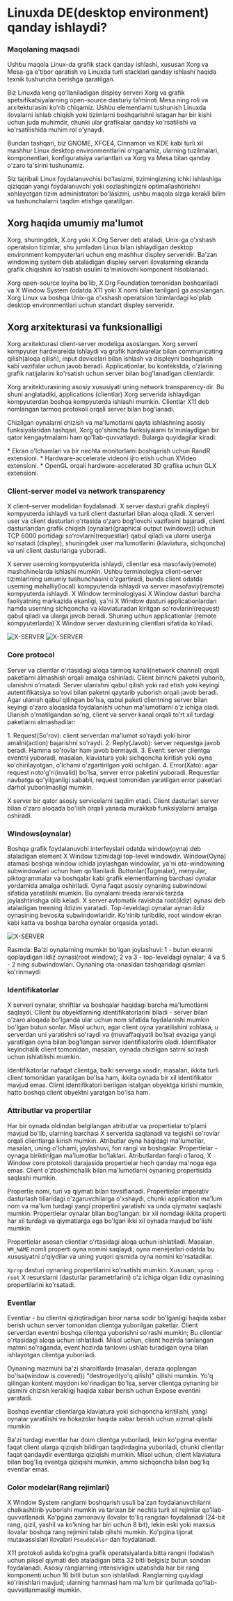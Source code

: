 
# Linuxda DE(desktop environment) qanday ishlaydi?

### Maqolaning maqsadi

Ushbu maqola Linux-da grafik stack qanday ishlashi, xususan Xorg va Mesa-ga e'tibor qaratish va Linuxda turli stacklari qanday ishlashi haqida texnik tushuncha berishga qaratilgan.

Biz Linuxda keng qoʻllaniladigan displey serveri Xorg va grafik spetsifikatsiyalarning open-source dasturiy taʼminoti Mesa ning roli va arxitekturasini koʻrib chiqamiz. Ushbu elementlarni tushunish Linuxda ilovalarni ishlab chiqish yoki tizimlarni boshqarishni istagan har bir kishi uchun juda muhimdir, chunki ular grafikalar qanday ko'rsatilishi va ko'rsatilishida muhim rol o'ynaydi.

Bundan tashqari, biz GNOME, XFCE4, Cinnamon va KDE kabi turli xil mashhur Linux desktop environmentlarini o'rganamiz, ularning tuzilmalari, komponentlari, konfiguratsiya variantlari va Xorg va Mesa bilan qanday o'zaro ta'sirini tushunamiz.

Siz tajribali Linux foydalanuvchisi bo'lasizmi, tizimingizning ichki ishlashiga qiziqqan yangi foydalanuvchi yoki sozlashingizni optimallashtirishni xohlayotgan tizim administratori bo'lasizmi, ushbu maqola sizga kerakli bilim va tushunchalarni taqdim etishga qaratilgan. 

## Xorg haqida umumiy ma'lumot

Xorg, shuningdek, X.org yoki X.Org Server deb ataladi, Unix-ga o'xshash operatsion tizimlar, shu jumladan Linux bilan ishlaydigan desktop environment kompyuterlari uchun eng mashhur displey serveridir. Ba'zan windowing system deb ataladigan displey serveri ilovalarning ekranda grafik chiqishini ko'rsatish usulini ta'minlovchi komponent hisoblanadi.

Xorg open-source loyiha bo'lib, X.Org Foundation tomonidan boshqariladi va X Window System (odatda X11 yoki X nomi bilan tanilgan) ga asoslangan. Xorg Linux va boshqa Unix-ga o'xshash operatsion tizimlardagi ko'plab desktop environmentlari uchun standart displey serveridir.

## Xorg arxitekturasi va funksionalligi

Xorg arxitekturasi client-server modeliga asoslangan. Xorg serveri kompyuter hardwareida ishlaydi va grafik hardwarelar bilan communicating qilish(aloqa qilish), input devicelari bilan ishlash va displeyni boshqarish kabi vazifalar uchun javob beradi. Applicationlar, bu kontekstda, o'zlarining grafik natijalarini ko'rsatish uchun server bilan bog'lanadigan clientlardir.

Xorg arxitekturasining asosiy xususiyati uning network transparency-dir. Bu shuni anglatadiki, applications (clientlar) Xorg serverida ishlaydigan kompyuterdan boshqa kompyuterda ishlashi mumkin. Clientlar X11 deb nomlangan tarmoq protokoli orqali server bilan bog'lanadi.

Chizilgan oynalarni chizish va ma'lumotlarni qayta ishlashning asosiy funksiyalaridan tashqari, Xorg qo'shimcha funksiyalarni ta'minlaydigan bir qator kengaytmalarni ham qo'llab-quvvatlaydi. Bularga quyidagilar kiradi:

<Callout type="info" emoji="">
* Ekran o'lchamlari va bir nechta monitorlarni boshqarish uchun RandR extensioni.
* Hardware-accelerate videoni ijro etish uchun XVideo extensioni.
* OpenGL orqali hardware-accelerated 3D grafika uchun GLX extensioni.
</Callout>

### Client-server model va network transparency

X client–server modelidan foydalanadi. X server dasturi grafik displeyli kompyuterda ishlaydi va turli client dasturlari bilan aloqa qiladi. X serveri user va client dasturlari oʻrtasida oʻzaro bogʻlovchi vazifasini bajaradi, client dasturlaridan grafik chiqish (oynalar)(graphical output (windows)) uchun TCP 6000 portidagi soʻrovlarni(requestlar) qabul qiladi va ularni userga koʻrsatadi (displey), shuningdek user maʼlumotlarini (klaviatura, sichqoncha) va uni client dasturlariga yuboradi. 


X server userning kompyuterida ishlaydi, clientlar esa masofaviy(remote) mashchinelarda ishlashi mumkin. Ushbu terminologiya client–server tizimlarining umumiy tushunchasini o'zgartiradi, bunda client odatda userning mahalliy(local) kompyuterida ishlaydi va server masofaviy(remote) kompyuterda ishlaydi. X Window terminologiyasi X Window dasturi barcha faoliyatning markazida ekanligi, ya'ni X Window dasturi applicationlardan hamda userning sichqoncha va klaviaturadan kiritgan so'rovlarini(request) qabul qiladi va ularga javob beradi. Shuning uchun applicationlar (remote kompyuterlarda) X Window server dasturining clientlari sifatida ko'riladi.

![X-SERVER](/images/article/linux-de/1.png)
![X-SERVER](/images/article/linux-de/2.gif)


### Core protocol

Server va clientlar o'rtasidagi aloqa tarmoq kanali(network channel) orqali paketlarni almashish orqali amalga oshiriladi. Client birinchi paketni yuborib, ulanishni o'rnatadi. Server ulanishni qabul qilish yoki rad etish yoki keyingi autentifikatsiya so'rovi bilan paketni qaytarib yuborish orqali javob beradi. Agar ulanish qabul qilingan bo'lsa, qabul paketi clientning server bilan keyingi o'zaro aloqasida foydalanishi uchun ma'lumotlarni o'z ichiga oladi. Ulanish o'rnatilgandan so'ng, client va server kanal orqali to'rt xil turdagi paketlarni almashadilar:

<Callout type="info" emoji="">
1. Request(So'rov): client serverdan ma'lumot so'raydi yoki biror amalni(action) bajarishni so'raydi.
2. Reply(Javob): server requestga javob beradi. Hamma so'rovlar ham javob bermaydi.
3. Event: server clientga eventni yuboradi, masalan, klaviatura yoki sichqoncha kiritish yoki oyna ko'chirilayotgan, o'lchami o'zgartirilgan yoki ochilgan.
4. Error(Xato): agar request noto'g'ri(invalid) bo'lsa, server error paketini yuboradi. Requestlar navbatga qo'yilganligi sababli, request tomonidan yaratilgan error paketlari darhol yuborilmasligi mumkin.
</Callout>

X server bir qator asosiy servicelarni taqdim etadi. Client dasturlari server bilan o'zaro aloqada bo'lish orqali yanada murakkab funksiyalarni amalga oshiradi.

### Windows(oynalar)

Boshqa grafik foydalanuvchi interfeyslari odatda window(oyna) deb ataladigan element X Window tizimidagi top-level windowdir. Window(Oyna) atamasi boshqa window ichida joylashgan windowlar, ya'ni ota-windowning subwindowlari uchun ham qo'llaniladi. Buttonlar(Tugmalar), menyular, piktogrammalar va boshqalar kabi grafik elementlarning barchasi oynalar yordamida amalga oshiriladi. Oyna faqat asosiy oynaning subwindowi sifatida yaratilishi mumkin. Bu oynalarni treeda ierarxik tarzda joylashtirishga olib keladi. X server avtomatik ravishda root(ildiz) oynasi deb ataladigan treening ildizini yaratadi. Top-leveldagi oynalar aynan ildiz oynasining bevosita subwindowlaridir. Ko'rinib turibdiki, root window ekran kabi katta va boshqa barcha oynalar orqasida yotadi.

![X-SERVER](/images/article/linux-de/3.png)

Rasmda: Ba'zi oynalarning mumkin bo'lgan joylashuvi: 1 - butun ekranni qoplaydigan ildiz oynasi(root window); 2 va 3 - top-leveldagi oynalar; 4 va 5 - 2 ning subwindowlari. Oynaning ota-onasidan tashqaridagi qismlari ko'rinmaydi

### Identifikatorlar

X serveri oynalar, shriftlar va boshqalar haqidagi barcha ma'lumotlarni saqlaydi. Client bu obyektlarning identifikatorlarini biladi - server bilan o'zaro aloqada bo'lganda ular uchun nom sifatida foydalanishi mumkin bo'lgan butun sonlar. Misol uchun, agar client oyna yaratilishini xohlasa, u serverdan uni yaratishni so'raydi va (muvaffaqiyatli bo'lsa) evaziga yangi yaratilgan oyna bilan bog'langan server identifikatorini oladi. Identifikator keyinchalik client tomonidan, masalan, oynada chizilgan satrni so'rash uchun ishlatilishi mumkin.

Identifikatorlar nafaqat clientga, balki serverga xosdir; masalan, ikkita turli client tomonidan yaratilgan bo'lsa ham, ikkita oynada bir xil identifikator mavjud emas. Clirnt identifikatori berilgan istalgan obyektga kirishi mumkin, hatto boshqa client obyektni yaratgan bo'lsa ham.

### Attributlar va propertilar

Har bir oynada oldindan belgilangan atributlar va propertielar to'plami mavjud bo'lib, ularning barchasi X serverida saqlanadi va tegishli so'rovlar orqali clientlarga kirish mumkin. Atributlar oyna haqidagi ma'lumotlar, masalan, uning o'lchami, joylashuvi, fon rangi va boshqalar. Propertielar - oynaga biriktirilgan ma'lumotlar bo'laklari. Atributlardan farqli o'laroq, X Window core protokoli darajasida propertielar hech qanday ma'noga ega emas. Client o'zboshimchalik bilan ma'lumotlarni oynaning propertisida saqlashi mumkin.

Propertie nomi, turi va qiymati bilan tavsiflanadi. Propertielar imperativ dasturlash tillaridagi o'zgaruvchilarga o'xshaydi, chunki application ma'lum nom va ma'lum turdagi yangi propertini yaratishi va unda qiymatni saqlashi mumkin. Propertielar oynalar bilan bog'langan: bir xil nomdagi ikkita properti har xil turdagi va qiymatlarga ega bo'lgan ikki xil oynada mavjud bo'lishi mumkin.

Propertielar asosan clientlar o'rtasidagi aloqa uchun ishlatiladi. Masalan, `WM_NAME` nomli properti oyna nomini saqlaydi; oyna menejerlari odatda bu xususiyatni o'qiydilar va uning yuqori qismida oyna nomini ko'rsatadilar.

`Xprop` dasturi oynaning propertilarini ko'rsatishi mumkin. Xususan, `xprop -root` X resurslarni (dasturlar parametrlarini) o'z ichiga olgan ildiz oynasining propertilarini ko'rsatadi.

### Eventlar

Eventlar - bu clientni qiziqtiradigan biror narsa sodir bo'lganligi haqida xabar berish uchun server tomonidan clientga yuborilgan paketlar. Client serverdan eventni boshqa clientga yuborishni so'rashi mumkin; Bu clientlar o'rtasidagi aloqa uchun ishlatiladi. Misol uchun, client hozirda tanlangan matnni so'raganda, event hozirda tanlovni ushlab turadigan oyna bilan ishlayotgan clientga yuboriladi.

Oynaning mazmuni ba'zi sharoitlarda (masalan, deraza qoplangan bo'lsa(window is covered)) "destroyed(yo'q qilish)" qilishi mumkin. Yo'q qilingan kontent maydoni ko'rinadigan bo'lsa, server clientga oynaning bir qismini chizish kerakligi haqida xabar berish uchun Expose eventini yaratadi.

Boshqa eventlar clientlarga klaviatura yoki sichqoncha kiritilishi, yangi oynalar yaratilishi va hokazolar haqida xabar berish uchun xizmat qilishi mumkin.

Ba'zi turdagi eventlar har doim clientga yuboriladi, lekin ko'pgina eventlar faqat client ularga qiziqish bildirgan taqdirdagina yuboriladi, chunki clientlar faqat qandaydir eventlarga qiziqishi mumkin. Misol uchun, client klaviatura bilan bog'liq eventga qiziqishi mumkin, ammo sichqoncha bilan bog'liq eventlar emas.

### Color modelar(Rang rejimlari)

X Window System ranglarni boshqarish usuli ba'zan foydalanuvchilarni chalkashtirib yuborishi mumkin va tarixan bir nechta turli xil rejimlar qo'llab-quvvatlanadi. Ko'pgina zamonaviy ilovalar to'liq rangdan foydalanadi (24-bit rang, qizil, yashil va ko'kning har biri uchun 8 bit), lekin eski yoki maxsus ilovalar boshqa rang rejimini talab qilishi mumkin. Ko'pgina tijorat mutaxassislari ilovalari `PseudoColor` dan foydalanadi.

X11 protokoli aslida ko'pgina grafik operatsiyalarda bitta rangni ifodalash uchun piksel qiymati deb ataladigan bitta 32 bitli belgisiz butun sondan foydalanadi. Asosiy ranglarning intensivligini uzatishda har bir rang komponenti uchun 16 bitli butun son ishlatiladi. Ranglarning quyidagi ko'rinishlari mavjud; ularning hammasi ham ma'lum bir qurilmada qo'llab-quvvatlanmasligi mumkin.